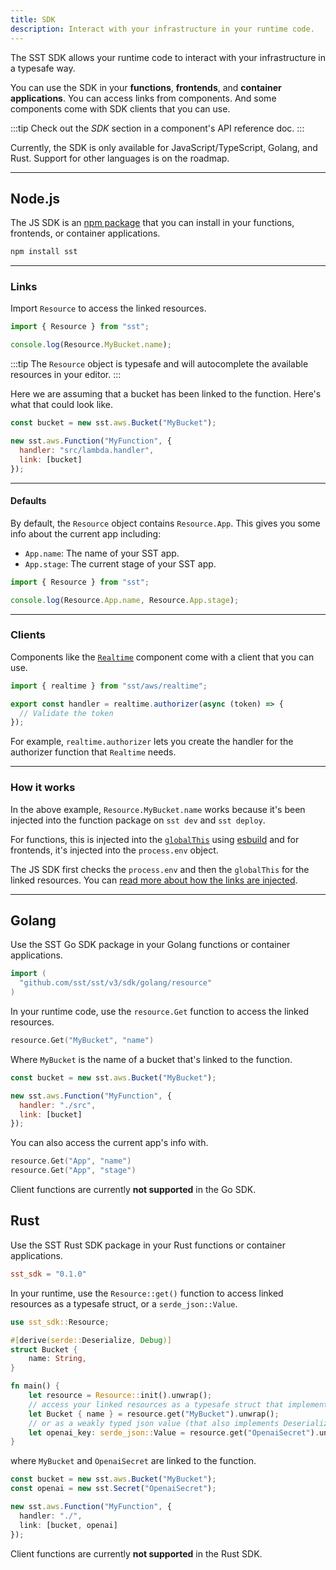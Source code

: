 ```yaml
---
title: SDK
description: Interact with your infrastructure in your runtime code.
---
```


The SST SDK allows your runtime code to interact with your infrastructure in a typesafe way.

You can use the SDK in your **functions**, **frontends**, and **container applications**. You can access links from components. And some components come with SDK clients that you can use.

:::tip
Check out the _SDK_ section in a component's API reference doc.
:::

Currently, the SDK is only available for JavaScript/TypeScript, Golang, and Rust. Support for other languages is on the roadmap.

---

## Node.js

The JS SDK is an [npm package](https://www.npmjs.com/package/sst) that you can install in your functions, frontends, or container applications.

```bash
npm install sst
```

---

### Links

Import `Resource` to access the linked resources.

```js title="src/lambda.ts"
import { Resource } from "sst";

console.log(Resource.MyBucket.name);
```

:::tip
The `Resource` object is typesafe and will autocomplete the available resources in your editor.
:::

Here we are assuming that a bucket has been linked to the function. Here's what that could look like.

```js title="sst.config.ts" {5}
const bucket = new sst.aws.Bucket("MyBucket");

new sst.aws.Function("MyFunction", {
  handler: "src/lambda.handler",
  link: [bucket]
});
```

---

#### Defaults

By default, the `Resource` object contains `Resource.App`. This gives you some info about the current app including:

- `App.name`: The name of your SST app.
- `App.stage`: The current stage of your SST app.

```ts title="src/lambda.ts"
import { Resource } from "sst";

console.log(Resource.App.name, Resource.App.stage);
```

---

### Clients

Components like the [`Realtime`](/docs/component/aws/realtime/) component come with a client that you can use.

```ts title="src/lambda.ts"
import { realtime } from "sst/aws/realtime";

export const handler = realtime.authorizer(async (token) => {
  // Validate the token
});
```

For example, `realtime.authorizer` lets you create the handler for the authorizer function that `Realtime` needs.

---

### How it works

In the above example, `Resource.MyBucket.name` works because it's been injected into the function package on `sst dev` and `sst deploy`.

For functions, this is injected into the [`globalThis`](https://developer.mozilla.org/en-US/docs/Web/JavaScript/Reference/Global_Objects/globalThis) using [esbuild](https://esbuild.github.io/) and for frontends, it's injected into the `process.env` object.

The JS SDK first checks the `process.env` and then the `globalThis` for the linked resources. You can [read more about how the links are injected](/docs/linking/#injecting-links).

---

## Golang

Use the SST Go SDK package in your Golang functions or container applications.

```go title="src/main.go"
import (
  "github.com/sst/sst/v3/sdk/golang/resource"
)
```

In your runtime code, use the `resource.Get` function to access the linked resources.

```go title="src/main.go"
resource.Get("MyBucket", "name")
```

Where `MyBucket` is the name of a bucket that's linked to the function.

```js title="sst.config.ts" {5}
const bucket = new sst.aws.Bucket("MyBucket");

new sst.aws.Function("MyFunction", {
  handler: "./src",
  link: [bucket]
});
```

You can also access the current app's info with.

```go title="src/main.go"
resource.Get("App", "name")
resource.Get("App", "stage")
```

Client functions are currently **not supported** in the Go SDK.

## Rust

Use the SST Rust SDK package in your Rust functions or container applications.

```toml title="Cargo.toml"
sst_sdk = "0.1.0"
```

In your runtime, use the `Resource::get()` function to access linked resources as a typesafe struct, or a `serde_json::Value`.

```rust title="main.rs"
use sst_sdk::Resource;

#[derive(serde::Deserialize, Debug)]
struct Bucket {
    name: String,
}

fn main() {
    let resource = Resource::init().unwrap();
    // access your linked resources as a typesafe struct that implements Deserialize
    let Bucket { name } = resource.get("MyBucket").unwrap();
    // or as a weakly typed json value (that also implements Deserialize)
    let openai_key: serde_json::Value = resource.get("OpenaiSecret").unwrap();
}
```

where `MyBucket` and `OpenaiSecret` are linked to the function.

```ts title="sst.config.ts"
const bucket = new sst.aws.Bucket("MyBucket");
const openai = new sst.Secret("OpenaiSecret");

new sst.aws.Function("MyFunction", {
  handler: "./",
  link: [bucket, openai]
});
```

Client functions are currently **not supported** in the Rust SDK.
